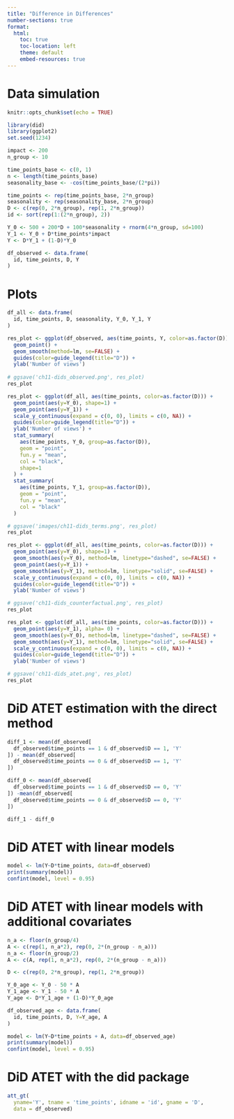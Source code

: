 ```yaml
---
title: "Difference in Differences"
number-sections: true
format:
  html:
    toc: true
    toc-location: left
    theme: default
    embed-resources: true
---
```


# Data simulation


```r
knitr::opts_chunk$set(echo = TRUE)
```

```r
library(did)
library(ggplot2)
set.seed(1234)

impact <- 200
n_group <- 10

time_points_base <- c(0, 1)
n <- length(time_points_base)
seasonality_base <- -cos(time_points_base/(2*pi))

time_points <- rep(time_points_base, 2*n_group)
seasonality <- rep(seasonality_base, 2*n_group)
D <- c(rep(0, 2*n_group), rep(1, 2*n_group))
id <- sort(rep(1:(2*n_group), 2))

Y_0 <- 500 + 200*D + 100*seasonality + rnorm(4*n_group, sd=100)
Y_1 <- Y_0 + D*time_points*impact
Y <- D*Y_1 + (1-D)*Y_0

df_observed <- data.frame(
  id, time_points, D, Y
)
```

# Plots

```r
df_all <- data.frame(
  id, time_points, D, seasonality, Y_0, Y_1, Y
)

res_plot <- ggplot(df_observed, aes(time_points, Y, color=as.factor(D))) +
  geom_point() +
  geom_smooth(method=lm, se=FALSE) +
  guides(color=guide_legend(title="D")) +
  ylab('Number of views') 
  
# ggsave('ch11-dids_observed.png', res_plot)
res_plot
```


```r
res_plot <- ggplot(df_all, aes(time_points, color=as.factor(D))) +
  geom_point(aes(y=Y_0), shape=1) +
  geom_point(aes(y=Y_1)) +
  scale_y_continuous(expand = c(0, 0), limits = c(0, NA)) +
  guides(color=guide_legend(title="D")) +
  ylab('Number of views') +
  stat_summary(
    aes(time_points, Y_0, group=as.factor(D)),
    geom = "point",
    fun.y = "mean",
    col = "black",
    shape=1
  ) +
  stat_summary(
    aes(time_points, Y_1, group=as.factor(D)),
    geom = "point",
    fun.y = "mean",
    col = "black"
  )

# ggsave('images/ch11-dids_terms.png', res_plot)
res_plot
```



```r
res_plot <- ggplot(df_all, aes(time_points, color=as.factor(D))) +
  geom_point(aes(y=Y_0), shape=1) +
  geom_smooth(aes(y=Y_0), method=lm, linetype="dashed", se=FALSE) +
  geom_point(aes(y=Y_1)) +
  geom_smooth(aes(y=Y_1), method=lm, linetype="solid", se=FALSE) +
  scale_y_continuous(expand = c(0, 0), limits = c(0, NA)) +
  guides(color=guide_legend(title="D")) +
  ylab('Number of views')

# ggsave('ch11-dids_counterfactual.png', res_plot)
res_plot
```

```r
res_plot <- ggplot(df_all, aes(time_points, color=as.factor(D))) +
  geom_point(aes(y=Y_1), alpha= 0) +
  geom_smooth(aes(y=Y_0), method=lm, linetype="dashed", se=FALSE) +
  geom_smooth(aes(y=Y_1), method=lm, linetype="solid", se=FALSE) +
  scale_y_continuous(expand = c(0, 0), limits = c(0, NA)) +
  guides(color=guide_legend(title="D")) +
  ylab('Number of views')

# ggsave('ch11-dids_atet.png', res_plot)
res_plot
```

# DiD ATET estimation with the direct method

```r
diff_1 <- mean(df_observed[
  df_observed$time_points == 1 & df_observed$D == 1, 'Y'
]) - mean(df_observed[
  df_observed$time_points == 0 & df_observed$D == 1, 'Y'
])

diff_0 <- mean(df_observed[
  df_observed$time_points == 1 & df_observed$D == 0, 'Y'
]) -mean(df_observed[
  df_observed$time_points == 0 & df_observed$D == 0, 'Y'
])

diff_1 - diff_0
```


# DiD ATET with linear models

```r
model <- lm(Y~D*time_points, data=df_observed)
print(summary(model))
confint(model, level = 0.95) 
```

# DiD ATET with linear models with additional covariates

```r
n_a <- floor(n_group/4)
A <- c(rep(1, n_a*2), rep(0, 2*(n_group - n_a)))
n_a <- floor(n_group/2)
A <- c(A, rep(1, n_a*2), rep(0, 2*(n_group - n_a)))

D <- c(rep(0, 2*n_group), rep(1, 2*n_group))

Y_0_age <- Y_0 - 50 * A
Y_1_age <- Y_1 - 50 * A
Y_age <- D*Y_1_age + (1-D)*Y_0_age

df_observed_age <- data.frame(
  id, time_points, D, Y=Y_age, A
)

model <- lm(Y~D*time_points + A, data=df_observed_age)
print(summary(model))
confint(model, level = 0.95) 
```

# DiD ATET with the did package

```r
att_gt(
  yname='Y', tname = 'time_points', idname = 'id', gname = 'D',
  data = df_observed)
```